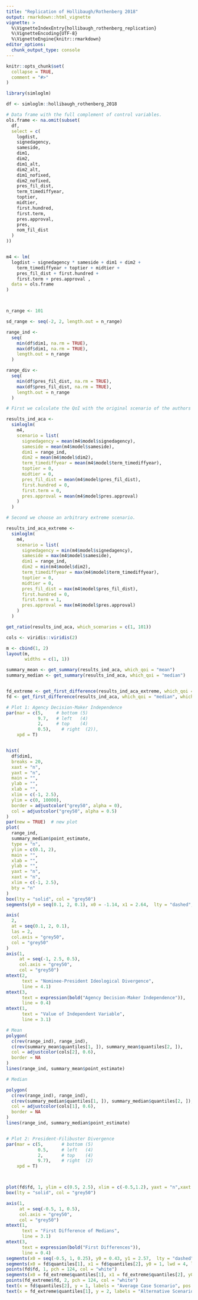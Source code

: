 ```yaml
---
title: "Replication of Hollibaugh/Rothenberg 2018"
output: rmarkdown::html_vignette
vignette: >
  %\VignetteIndexEntry{hollibaugh_rothenberg_replication}
  %\VignetteEncoding{UTF-8}
  %\VignetteEngine{knitr::rmarkdown}
editor_options: 
  chunk_output_type: console
---
```


```r
knitr::opts_chunk$set(
  collapse = TRUE,
  comment = "#>"
)
```

```r
library(simloglm)
```


```r
df <- simloglm::hollibaugh_rothenberg_2018

# Data frame with the full complement of control variables.
ols.frame <- na.omit(subset(
  df,
  select = c(
    logdist,
    signedagency,
    sameside,
    dim1,
    dim2,
    dim1_alt,
    dim2_alt,
    dim1_nofixed,
    dim2_nofixed,
    pres_fil_dist,
    term_timediffyear,
    toptier,
    midtier,
    first.hundred,
    first.term,
    pres.approval,
    pres,
    nom_fil_dist
  )
))


m4 <- lm(
  logdist ~ signedagency * sameside + dim1 + dim2 +
    term_timediffyear + toptier + midtier +
    pres_fil_dist + first.hundred +
    first.term + pres.approval ,
  data = ols.frame
)



n_range <- 101

sd_range <- seq(-2, 2, length.out = n_range)

range_ind <-
  seq(
    min(df$dim1, na.rm = TRUE),
    max(df$dim1, na.rm = TRUE),
    length.out = n_range
  )

range_div <-
  seq(
    min(df$pres_fil_dist, na.rm = TRUE),
    max(df$pres_fil_dist, na.rm = TRUE),
    length.out = n_range
  )

# First we calculate the QoI with the original scenario of the authors

results_ind_aca <-
  simloglm(
    m4,
    scenario = list(
      signedagency = mean(m4$model$signedagency),
      sameside = mean(m4$model$sameside),
      dim1 = range_ind,
      dim2 = mean(m4$model$dim2),
      term_timediffyear = mean(m4$model$term_timediffyear),
      toptier = 0,
      midtier = 0,
      pres_fil_dist = mean(m4$model$pres_fil_dist),
      first.hundred = 0,
      first.term = 0,
      pres.approval = mean(m4$model$pres.approval)
    )
  )

# Second we choose an arbitrary extreme scenario.

results_ind_aca_extreme <-
  simloglm(
    m4,
    scenario = list(
      signedagency = min(m4$model$signedagency),
      sameside = max(m4$model$sameside),
      dim1 = range_ind,
      dim2 = min(m4$model$dim2),
      term_timediffyear = max(m4$model$term_timediffyear),
      toptier = 0,
      midtier = 0,
      pres_fil_dist = max(m4$model$pres_fil_dist),
      first.hundred = 0,
      first.term = 1,
      pres.approval = max(m4$model$pres.approval)
    )
  )

get_ratio(results_ind_aca, which_scenarios = c(1, 101))
```

```r

cols <- viridis::viridis(2)

m <- cbind(1, 2)
layout(m,
       widths = c(1, 1))

summary_mean <- get_summary(results_ind_aca, which_qoi = "mean")
summary_median <- get_summary(results_ind_aca, which_qoi = "median")


fd_extreme <- get_first_difference(results_ind_aca_extreme, which_qoi = "median", which_scenarios = c(1, 101))
fd <- get_first_difference(results_ind_aca, which_qoi = "median", which_scenarios = c(1, 101))

# Plot 1: Agency Decision-Maker Independence
par(mar = c(5,     # bottom (5)
            9.7,   # left   (4)
            2,     # top    (4)
            0.5),    # right  (2)),
    xpd = T)


hist(
  df$dim1,
  breaks = 20,
  xaxt = "n",
  yaxt = "n",
  main = "",
  ylab = "",
  xlab = "",
  xlim = c(-1, 2.5),
  ylim = c(0, 10000),
  border = adjustcolor("grey50", alpha = 0),
  col = adjustcolor("grey50", alpha = 0.5)
)
par(new = TRUE)  # new plot
plot(
  range_ind,
  summary_median$point_estimate,
  type = "n",
  ylim = c(0.1, 2),
  main = "",
  xlab = "",
  ylab = "",
  yaxt = "n",
  xaxt = "n",
  xlim = c(-1, 2.5),
  bty = "n"
)
box(lty = "solid", col = "grey50")
segments(y0 = seq(0.1, 2, 0.1), x0 = -1.14, x1 = 2.64,  lty = "dashed", col = "grey90")

axis(
  2,
  at = seq(0.1, 2, 0.1),
  las = 2,
  col.axis = "grey50",
  col = "grey50"
)
axis(1,
     at = seq(-1, 2.5, 0.5),
     col.axis = "grey50",
     col = "grey50")
mtext(2,
      text = "Nominee-President Ideological Divergence",
      line = 4.1)
mtext(3,
      text = expression(bold("Agency Decision-Maker Independence")),
      line = 0.4)
mtext(1,
      text = "Value of Independent Variable",
      line = 3.1)

# Mean
polygon(
  c(rev(range_ind), range_ind),
  c(rev(summary_mean$quantiles[1, ]), summary_mean$quantiles[2, ]),
  col = adjustcolor(cols[2], 0.6),
  border = NA
)
lines(range_ind, summary_mean$point_estimate)

# Median

polygon(
  c(rev(range_ind), range_ind),
  c(rev(summary_median$quantiles[1, ]), summary_median$quantiles[2, ]),
  col = adjustcolor(cols[1], 0.6),
  border = NA
)
lines(range_ind, summary_median$point_estimate)


# Plot 2: President-Filibuster Divergence
par(mar = c(5,       # bottom (5)
            0.5,     # left   (4)
            2,       # top    (4)
            9.7),    # right  (2)
    xpd = T)



plot(fd$fd, 1, ylim = c(0.5, 2.5), xlim = c(-0.5,1.2), yaxt = "n",xaxt = "n", xlab = "", bty = "n", ylab = "", type = "n")
box(lty = "solid", col = "grey50")

axis(1,
     at = seq(-0.5, 1, 0.5),
     col.axis = "grey50",
     col = "grey50")
mtext(1,
      text = "First Difference of Medians",
      line = 3.1)
mtext(3,
      text = expression(bold("First Differences")),
      line = 0.4)
segments(x0 = seq(-0.5, 1, 0.25), y0 = 0.43, y1 = 2.57,  lty = "dashed", col = "grey90")
segments(x0 = fd$quantiles[1], x1 = fd$quantiles[2], y0 = 1, lwd = 4, lend = 1, col = viridis::viridis(2)[1])
points(fd$fd, 1, pch = 124, col = "white")
segments(x0 = fd_extreme$quantiles[1], x1 = fd_extreme$quantiles[2], y0 = 2, lwd = 4, lend = 1, col = viridis::viridis(2)[1])
points(fd_extreme$fd, 2, pch = 124, col = "white")
text(x = fd$quantiles[2], y = 1, labels = "Average Case Scenario", pos = 4)
text(x = fd_extreme$quantiles[1], y = 2, labels = "Alternative Scenario", pos = 2)


    
    
    
   



```

